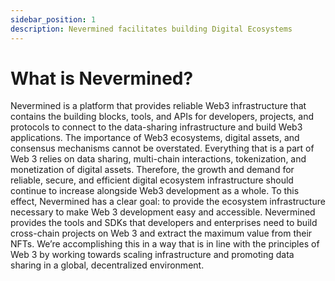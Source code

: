 ```yaml
---
sidebar_position: 1
description: Nevermined facilitates building Digital Ecosystems
---
```


# What is Nevermined?

Nevermined is a platform that provides reliable Web3 infrastructure that contains the building blocks, tools, and APIs for developers, projects, and protocols to connect to the data-sharing infrastructure and build Web3 applications.
The importance of Web3 ecosystems, digital assets, and consensus mechanisms cannot be overstated. Everything that is a part of Web 3 relies on data sharing, multi-chain interactions, tokenization, and monetization of digital assets. Therefore, the growth and demand for reliable, secure, and efficient digital ecosystem infrastructure should continue to increase alongside Web3 development as a whole.
To this effect, Nevermined has a clear goal: to provide the ecosystem infrastructure necessary to make Web 3 development easy and accessible. Nevermined provides the tools and SDKs that developers and enterprises need to build cross-chain projects on Web 3 and extract the maximum value from their NFTs. We’re accomplishing this in a way that is in line with the principles of Web 3 by working towards scaling infrastructure and promoting data sharing in a global, decentralized environment. 



<DocCardList />

